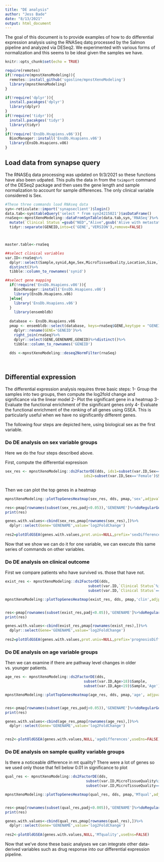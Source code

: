 ```yaml
---
title: "DE analysis"
author: "Jess Bade"
date: "8/13/2021"
output: html_document
---
```


The goal of this document is to provide examples of how to do differential expression analysis using the RNASeq datq processed by the Salmon pipeline and analyzed via DESeq2. We experimented with various forms of normalization and this seems to be ideal given the samples we have.

```r
knitr::opts_chunk$set(echo = TRUE)

require(remotes)
if(!require(mpnstXenoModeling)){
  remotes::install_github('sgosline/mpnstXenoModeling')
  library(mpnstXenoModeling)
}

if(!require('dplyr')){
  install.pacakges('dplyr')
  library(dplyr)
}
if(!require('tidyr')){
  install.pacakges('tidyr')
  library(tidyr)
}
if(!require('EnsDb.Hsapiens.v86')){
  BiocManager::install('EnsDb.Hsapiens.v86')
  library(EnsDb.Hsapiens.v86)
}
```

## Load data from synapse query

The RNASEq data processing was updated on 9/3/2021 so these functions have also been udpated. This pulls the data in from the `tximport` command of the DESeq2 package and then uses the gene length and sample normalization to account for sample differences. The only clinical variable considered is Sex.


```r
#These three commands load RNAseq data
syn<-reticulate::import('synapseclient')$login()
data.tab<-syn$tableQuery('select * from syn24215021')$asDataFrame()
rnaSeq<<-mpnstXenoModeling::dataFromSynTable(data.tab,syn,'RNASeq')%>%
  mutate(`Clinical Status`=gsub("NED","Alive",gsub('Alive with metastatic disease','Alive',Clinical.Status)))%>%
  tidyr::separate(GENEID,into=c('GENE','VERSION'),remove=FALSE)



master.table<-rnaSeq

##select clinical variables
var.ID<-rnaSeq%>%
  dplyr::select(Sample,synid,Age,Sex,MicroTissueQuality,Location,Size,`Clinical Status`)%>%
  distinct()%>%
  tibble::column_to_rownames('synid')

##select gene mapping
  if(!require('EnsDb.Hsapiens.v86')){
    BiocManager::install('EnsDb.Hsapiens.v86')
    library(EnsDb.Hsapiens.v86)
  }else{
    library('EnsDb.Hsapiens.v86')
  }
    library(ensembldb)
  
  database <- EnsDb.Hsapiens.v86
  pmap <- ensembldb::select(database, keys=rnaSeq$GENE,keytype = "GENEID", columns = c("GENENAME"))%>%
    dplyr::rename(GENE='GENEID')%>%
    right_join(rnaSeq)%>%
    dplyr::select(GENE,GENENAME,GENEID)%>%distinct()%>%
    tibble::column_to_rownames('GENEID')
  
  dds <-mpnstXenoModeling::deseq2NormFilter(rnaSeq)

  

```

##  Differential expression

The  differential expression analysis requires three basic steps:
1- Group the samples into two groups, then compute the log2fold change and significance via the linear model
2- Plot the significant gene in a heatmap
3- Evaluate the functional enrichment of the significant genes only
4- Evaluate the functional enrichment of the _ranking_ of all genes using GSEA. This is particularly useful when we have no significantly different genes.

The following four steps are depicted here, using biological sex as the first variable.

### Do DE analysis on sex variable groups

Here we do the four steps described above.

First, compute the differential expresison
```r
sex_res <- mpnstXenoModeling::ds2FactorDE(dds, ids1=subset(var.ID,Sex=='Male')$Sample,
                                    ids2=subset(var.ID,Sex=='Female')$Sample,name='sex')
                                   
```

Then we can plot the top genes in a heatmap

```r
mpnstXenoModeling::plotTopGenesHeatmap(sex_res, dds, pmap,'sex',adjpval=0.05, upload=TRUE, parentID='syn25323411')
```

```r
res<-pmap[rownames(subset(sex_res,padj<0.05)),'GENENAME']%>%doRegularGo()
print(res)
```

```r
genes.with.values<-cbind(sex_res,pmap[rownames(sex_res),])%>%
  dplyr::select(Gene='GENENAME',value='log2FoldChange')
                   
res2=plotOldGSEA(genes.with.values,prot.univ=NULL,prefix='sexDifferences',useEns=FALSE)

```

Now that we show we can do it for one variable, we can execute this same series of commands on other variables.

### Do DE analysis on clinical outcome

First we compare patients who have survived vs. those that have not.

```r
exist_res <- mpnstXenoModeling::ds2FactorDE(dds, 
                                      subset(var.ID,`Clinical Status`%in%c('Alive','NED','Alive with metastatic disease'))$Sample,
                                      subset(var.ID,`Clinical Status`=='Deceased')$Sample,'Clinical')

mpnstXenoModeling::plotTopGenesHeatmap(exist_res, dds, pmap,'clin',adjpval=0.05, upload=TRUE, parentID='syn25323411')


res<-pmap[rownames(subset(exist_res,padj<0.05)),'GENENAME']%>%doRegularGo()
print(res)

genes.with.values<-cbind(exist_res,pmap[rownames(exist_res),])%>%
  dplyr::select(Gene='GENENAME',value='log2FoldChange')
                   
res2=plotOldGSEA(genes.with.values,prot.univ=NULL,prefix='prognosisDiff',useEns=FALSE)

```

### Do DE analysis on age variable groups

Then we can examine if there are pathway level changes in older vs. younger patients.

```r
age_res <- mpnstXenoModeling::ds2FactorDE(dds,
                                    subset(var.ID,Age>18)$Sample,
                                    subset(var.ID,Age<19)$Sample,'Age')

mpnstXenoModeling::plotTopGenesHeatmap(age_res, dds, pmap,'age', adjpval=0.05, upload=TRUE, parentID='syn25323411')


res<-pmap[rownames(subset(age_res,padj<0.05)),'GENENAME']%>%doRegularGo()
print(res)

genes.with.values<-cbind(age_res,pmap[rownames(age_res),])%>%
  dplyr::select(Gene='GENENAME',value='log2FoldChange')
                   

res2<-plotOldGSEA(genes.with.values,NULL,'ageDifferences',useEns=FALSE)
```

### Do DE analysis on sample quality variable groups

Is there a noticeable difference in mt quality? There were a lot of genes so we used only those that fell below 0.01 in significance to plot


```r
qual_res <- mpnstXenoModeling::ds2FactorDE(dds, 
                                     subset(var.ID,MicroTissueQuality%in%c('Good','Robust'))$Sample, 
                                     subset(var.ID,MicroTissueQuality=='Unusable')$Sample,'MTQuality')

mpnstXenoModeling::plotTopGenesHeatmap(qual_res, dds, pmap,'MTqual',adjpval=0.005, upload=TRUE, parentID='syn25323411')


res<-pmap[rownames(subset(qual_res,padj<0.005)),'GENENAME']%>%doRegularGo()
print(res)

genes.with.values<-cbind(qual_res,pmap[rownames(qual_res),])%>%
  dplyr::select(Gene='GENENAME',value='log2FoldChange')
                   
res2<-plotOldGSEA(genes.with.values,NULL,'MTquality',useEns=FALSE)

```


Now that we've done these basic analyses we can integrate other data-derived variables such as drug response into our differential expression pipeline.